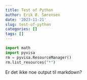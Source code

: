 ```yaml
---
title: Test of Python
author: Erik Ø. Sørensen
date: '2023-11-21'
slug: test-of-python
categories: []
tags: []
---
```


```python
import math
import pyvisa
rm = pyvisa.ResourceManager()
rm.list_resources("*")
```

 
Er det ikke noe output til markdown?
